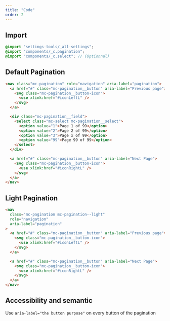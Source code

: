 ```yaml
---
title: "Code"
order: 2
---
```


## Import

```scss
@import "settings-tools/_all-settings";
@import "components/_c.pagination";
@import "components/_c.select"; // (Optionnal)
```

## Default Pagination

```html
<nav class="mc-pagination" role="navigation" aria-label="pagination">
  <a href="#" class="mc-pagination__button" aria-label="Previous page">
    <svg class="mc-pagination__button-icon">
      <use xlink:href="#iconLeftL" />
    </svg>
  </a>

  <div class="mc-pagination__field">
    <select class="mc-select mc-pagination__select">
      <option value="1">Page 1 of 99</option>
      <option value="2">Page 2 of 99</option>
      <option value="3">Page x of 99</option>
      <option value="99">Page 99 of 99</option>
    </select>
  </div>

  <a href="#" class="mc-pagination__button" aria-label="Next Page">
    <svg class="mc-pagination__button-icon">
      <use xlink:href="#iconRightL" />
    </svg>
  </a>
</nav>
```

<Preview path="pagination-default" />

## Light Pagination

```html
<nav
  class="mc-pagination mc-pagination--light"
  role="navigation"
  aria-label="pagination"
>
  <a href="#" class="mc-pagination__button" aria-label="Previous page">
    <svg class="mc-pagination__button-icon">
      <use xlink:href="#iconLeftL" />
    </svg>
  </a>

  <a href="#" class="mc-pagination__button" aria-label="Next Page">
    <svg class="mc-pagination__button-icon">
      <use xlink:href="#iconRightL" />
    </svg>
  </a>
</nav>
```

<Preview path="pagination-light" />

## Accessibility and semantic

<HintItem>
  Use <code>aria-label="the button purpose"</code> on every button of the
  pagination
</HintItem>
